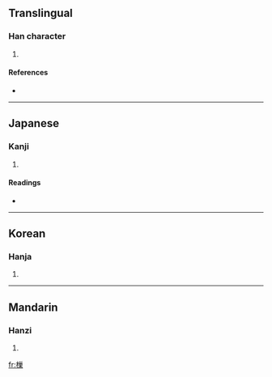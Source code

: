 ==Translingual==

===Han character===
{{Han char|rn=75|rad=木|as=11|sn=15|four=4299<sub>4</sub>|canj=木女女木 (DVVD)}}

# {{defn|Han|sort=木11}}

====References====
* {{Han ref|kx=0550.030|dkj=15433|dj=0937.270|hdz=21286.030|uh=6A14|ud=27156|bh=E5DC|bd=58844}}

----

==Japanese==

===Kanji===
{{ja-kanji|grade=|rs=木11}}

# {{defn|Japanese}}

====Readings====
* {{ja-readings|on=[[そう]] (sō), [[しょう]] (shō), [[じょう]] (jō)|kun=[[やぐら]] (yagura), [[すくいあみ]] (sukuiami), [[すくう]] (sukuu)}}

----

==Korean==

===Hanja===
{{ko-hanja|hangeul=소|eumhun=|rv=so|mr=so|y=so}}

# {{defn|Korean}}

----

==Mandarin==

===Hanzi===
{{cmn-hanzi|pin=[[cháo]] ([[chao2]]), [[jiǎo]] ([[jiao3]])|wg=ch'ao<sup>2</sup>, chiao<sup>3</sup>}}

# {{defn|Mandarin}}

[[fr:樔]]